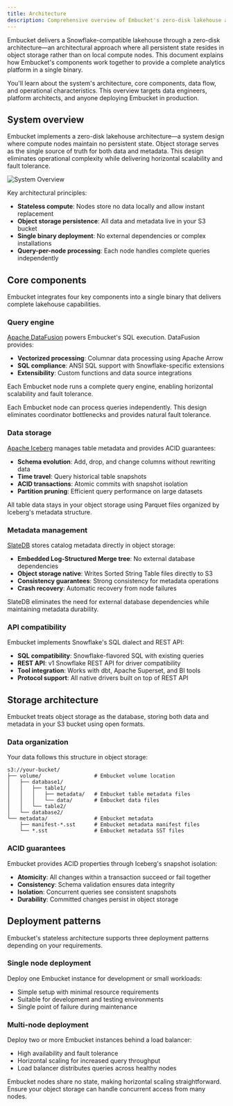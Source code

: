 ```yaml
---
title: Architecture
description: Comprehensive overview of Embucket's zero-disk lakehouse architecture, core components, and system design principles
---
```



Embucket delivers a Snowflake-compatible lakehouse through a zero-disk architecture—an architectural approach where all persistent state resides in object storage rather than on local compute nodes. This document explains how Embucket's components work together to provide a complete analytics platform in a single binary.

You'll learn about the system's architecture, core components, data flow, and operational characteristics. This overview targets data engineers, platform architects, and anyone deploying Embucket in production.

## System overview

Embucket implements a zero-disk lakehouse architecture—a system design where compute nodes maintain no persistent state. Object storage serves as the single source of truth for both data and metadata. This design eliminates operational complexity while delivering horizontal scalability and fault tolerance.

![System Overview](architecture.png)

Key architectural principles:

- **Stateless compute**: Nodes store no data locally and allow instant replacement
- **Object storage persistence**: All data and metadata live in your S3 bucket
- **Single binary deployment**: No external dependencies or complex installations
- **Query-per-node processing**: Each node handles complete queries independently

## Core components

Embucket integrates four key components into a single binary that delivers complete lakehouse capabilities.

### Query engine

[Apache DataFusion](https://datafusion.apache.org/) powers Embucket's SQL execution. DataFusion provides:

- **Vectorized processing**: Columnar data processing using Apache Arrow
- **SQL compliance**: ANSI SQL support with Snowflake-specific extensions
- **Extensibility**: Custom functions and data source integrations

Each Embucket node runs a complete query engine, enabling horizontal scalability and fault tolerance.

<Aside type="note">
  Each Embucket node can process queries independently. This design eliminates coordinator
  bottlenecks and provides natural fault tolerance.
</Aside>

### Data storage

[Apache Iceberg](https://iceberg.apache.org/) manages table metadata and provides ACID guarantees:

- **Schema evolution**: Add, drop, and change columns without rewriting data
- **Time travel**: Query historical table snapshots
- **ACID transactions**: Atomic commits with snapshot isolation
- **Partition pruning**: Efficient query performance on large datasets

All table data stays in your object storage using Parquet files organized by Iceberg's metadata structure.

### Metadata management

[SlateDB](https://slatedb.io/) stores catalog metadata directly in object storage:

- **Embedded Log-Structured Merge tree**: No external database dependencies
- **Object storage native**: Writes Sorted String Table files directly to S3
- **Consistency guarantees**: Strong consistency for metadata operations
- **Crash recovery**: Automatic recovery from node failures

SlateDB eliminates the need for external database dependencies while maintaining metadata durability.

### API compatibility

Embucket implements Snowflake's SQL dialect and REST API:

- **SQL compatibility**: Snowflake-flavored SQL with existing queries
- **REST API**: v1 Snowflake REST API for driver compatibility
- **Tool integration**: Works with dbt, Apache Superset, and BI tools
- **Protocol support**: All native drivers built on top of REST API

## Storage architecture

Embucket treats object storage as the database, storing both data and metadata in your S3 bucket using open formats.

### Data organization

Your data follows this structure in object storage:

```
s3://your-bucket/
├── volume/                 # Embucket volume location
│   ├── database1/
│   │   ├── table1/
│   │   │   ├── metadata/   # Embucket table metadata files
│   │   │   └── data/       # Embucket data files
│   │   └── table2/
│   └── database2/
└── metadata/               # Embucket metadata
    ├── manifest-*.sst      # Embucket metadata manifest files
    └── *.sst               # Embucket metadata SST files

```

### ACID guarantees

Embucket provides ACID properties through Iceberg's snapshot isolation:

- **Atomicity**: All changes within a transaction succeed or fail together
- **Consistency**: Schema validation ensures data integrity
- **Isolation**: Concurrent queries see consistent snapshots
- **Durability**: Committed changes persist in object storage

## Deployment patterns

Embucket's stateless architecture supports three deployment patterns depending on your requirements.

### Single node deployment

Deploy one Embucket instance for development or small workloads:

- Simple setup with minimal resource requirements
- Suitable for development and testing environments
- Single point of failure during maintenance

### Multi-node deployment

Deploy two or more Embucket instances behind a load balancer:

- High availability and fault tolerance
- Horizontal scaling for increased query throughput
- Load balancer distributes queries across healthy nodes

<Aside type="caution">
  Embucket nodes share no state, making horizontal scaling straightforward. Ensure your object
  storage can handle concurrent access from many nodes.
</Aside>

